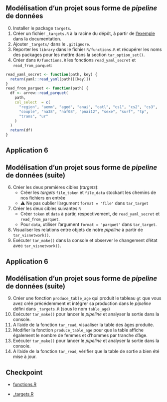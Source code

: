:::{.callout-tip collapse="true" icon=false}
## Modélisation d'un projet sous forme de *pipeline* de données

:::{.incremental}
0. Installer le package `targets`.
1. Créer un fichier `_targets.R` à la racine du dépôt,
à partir de [l'exemple](https://books.ropensci.org/targets/walkthrough.html) dans la documentation.
2. Ajouter `_targets/` dans le `.gitignore`.
3. Reporter les `library` dans le fichier `R/functions.R` et
récupérer les noms des packages pour les mettre dans la section `tar_option_set()`.
4. Créer dans `R/functions.R` les fonctions `read_yaml_secret` et `read_from_parquet`:

  ```r
  read_yaml_secret <- function(path, key) {
    return(yaml::read_yaml(path)[[key]])
  }
  read_from_parquet <- function(path) {
    df <- arrow::read_parquet(
      path,
      col_select  = c(
        "region", "aemm", "aged", "anai", "catl", "cs1", "cs2", "cs3",
        "couple", "na38", "naf08", "pnai12", "sexe", "surf", "tp",
        "trans", "ur"
      )
    )
    return(df)
  }
  ```

:::

:::

## Application 6

:::{.callout-tip collapse="true" icon=false}
## Modélisation d'un projet sous forme de *pipeline* de données (suite)

:::{.incremental}

6. Créer les deux premières
cibles (_targets_): 
    + Créer les _targets_ `file_token` et `file_data` stockant les chemins de nos fichiers en entrée
    + ⚠️ Ne pas oublier l'argument `format = 'file'` dans `tar_target`
7. Créer les deux cibles suivantes `R`
    + Créer `token` et `data` à partir, respectivement, de `read_yaml_secret` et `read_from_parquet`.
    + Pour `data`, utiliser l'argument `format = 'parquet'` dans `tar_target`.
7. Visualiser les relations entre objets de notre _pipeline_ à partir de `tar_visnetwork()`.
8. Exécuter `tar_make()` dans la console et observer le changement d'état avec `tar_visnetwork()`.
:::

:::

## Application 6

:::{.callout-tip collapse="true" icon=false}
## Modélisation d'un projet sous forme de *pipeline* de données (suite)

:::{.incremental}
9. Créer une fonction `produce_table_age` qui produit le tableau `gt` que vous avez créé précédemment
et intégrer sa production dans le _pipeline_ défini dans `_targets.R` (sous le nom `table_age`)
10. Exécuter `tar_make()` pour lancer le *pipeline* et analyser la sortie dans la console.
11. A l'aide de la fonction `tar_read`, visualiser la table des âges produite.
12. Modifier la fonction `produce_table_age` pour que la table affiche également le nombre de femmes
et d'hommes par tranche d'âge.
13. Exécuter `tar_make()` pour lancer le *pipeline* et analyser la sortie dans la console.
14. A l'aide de la fonction `tar_read`, vérifier que la table de sortie a bien été mise à jour.
:::

:::

## Checkpoint

- [functions.R](https://raw.githubusercontent.com/InseeFrLab/formation-bonnes-pratiques-R/main/R/checkpoints/application6/functions.R)

- [_targets.R](https://raw.githubusercontent.com/InseeFrLab/formation-bonnes-pratiques-R/main/R/checkpoints/application6/_targets.R)
